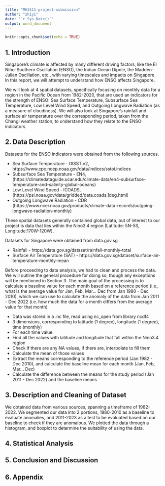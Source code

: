 ```yaml
---
title: "MH3511-project-submission"
author: "zhiyi"
date: "`r Sys.Date()`"
output: word_document
---
```


```r
knitr::opts_chunk$set(echo = TRUE)
```

\newpage
## 1. Introduction

Singapore’s climate is affected by many different driving factors, like the El Niño-Southern Oscillation (ENSO), the Indian Ocean Dipole, the Madden-Julian Oscillation, etc., with varying timescales and impacts on Singapore. In this report, we will attempt to understand how ENSO affects Singapore.

We will look at 4 spatial datasets, specifically focusing on monthly data for a region in the Pacific Ocean from 1982-2020, that are used an indicators for the strength of ENSO: Sea Surface Temperature, Subsurface Sea Temperature, Low Level Wind Speed, and Outgoing Longwave Radiation (as a measure of cloudiness). We will also look at Singapore’s rainfall and surface air temperature over the corresponding period, taken from the Changi weather station, to understand how they relate to the ENSO indicators.

\newpage
## 2. Data Description

Datasets for the ENSO indicators were obtained from the following sources.

* Sea Surface Temperature - OISST.v2, https://www.cpc.ncep.noaa.gov/data/indices/sstoi.indices
* Subsurface Sea Temperature - EN4, (https://climatedataguide.ucar.edu/climate-data/en4-subsurface-temperature-and-salinity-global-oceans)
* Low Level Wind Speed - ICOADS, (https://psl.noaa.gov/data/gridded/data.coads.1deg.html)
* Outgoing Longwave Radiation - CDR (https://www.ncei.noaa.gov/products/climate-data-records/outgoing-longwave-radiation-monthly)

These spatial datasets generally contained global data, but of interest to our project is data that lies within the Nino3.4 region (Latitude: 5N-5S, Longitude:170W-120W).

Datasets for Singapore were obtained from data.gov.sg

* Rainfall - https://data.gov.sg/dataset/rainfall-monthly-total
* Surface Air Temperature (SAT) - https://data.gov.sg/dataset/surface-air-temperature-monthly-mean

Before proceeding to data analysis, we had to clean and process the data. We will outline the general procedure for doing so, though any exceptions will be mentioned in Section 3. The main goal of the processing is to calculate a baseline value for each month based on a reference period (i.e., what is the average value for Jan, Feb, Mar… Dec from Jan 1980 - Dec 2010), which we can use to calculate the anomaly of the data from Jan 2011 - Dec 2022 (i.e. how much the data for a month differs from the average value for that month)

* Data was stored in a .nc file, read using nc_open from library ncdf4
* 3 dimensions, corresponding to latitude (1 degree), longitude (1 degree), time (monthly)
* For each time value:
* Find all the values with latitude and longitude that fall within the Nino3.4 region
* Check if there are any NA values, if there are, interpolate to fill them
* Calculate the mean of those values
* Extract the means corresponding to the reference period (Jan 1982 - Dec 2010), and calculate the baseline mean for each month (Jan, Feb, Mar… Dec)
* Calculate the difference between the means for the study period (Jan 2011 - Dec 2022) and the baseline means

\newpage
## 3. Description and Cleaning of Dataset

We obtained data from various sources, spanning a timeframe of 1982-2022. We segmented our data into 2 portions, 1980-2010 as a baseline to evaluate anomalies, and 2011-2023 as a test to be evaluated based on our baseline to check if they are anomalous. We plotted the data through a histogram, and boxplot to determine the suitability of using the data. 



## 4. Statistical Analysis



## 5. Conclusion and Discussion



## 6. Appendix



